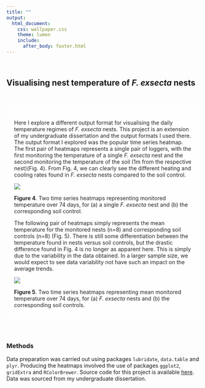 ```yaml
---
title: ""
output:
  html_document:
    css: wallpaper.css
    theme: lumen
    include:
      after_body: footer.html
---
```


<br/>

## Visualising nest temperature of *F. exsecta* nests 

<br/>

<style>
div.results { background-color:#FFFFFF; border-radius: 5px; padding: 20px; opacity: 0.95;}
</style>

<div class = "results">

Here I explore a different output format for visualising the daily temperature regimes of *F. exsecta* nests. This project is an extension of my undergraduate dissertation and the output formats I used there. The output format I explored was the popular time series heatmap. The first pair of heatmaps represents a single pair of loggers, with the first monitoring the temperature of a single *F. exsecta* nest and the second monitoring the temperature of the soil (1m from the respective nest)(Fig. 4). From Fig. 4, we can clearly see the different heating and cooling rates found in *F. exsecta* nests compared to the soil control. 

![](img/f.exsecta/heatmap1.png)

**Figure 4**. Two time series heatmaps representing monitored temperature over 74 days, for (a) a single *F. exsecta* nest and (b) the corresponding soil control. 

The following pair of heatmaps simply represents the mean temperature for the monitored nests (n=8) and corresponding soil controls (n=8) (Fig. 5). There is still some differentiation between the temperature found in nests versus soil controls, but the drastic difference found in Fig. 4 is no longer as apparent here. This is simply due to the variability in the data obtained. In a larger sample size, we would expect to see data variability not have such an impact on the average trends.

![](img/f.exsecta/heatmap2.png)

**Figure 5**. Two time series heatmaps representing mean monitored temperature over 74 days, for (a) *F. exsecta* nests and (b) the corresponding soil controls. 

</div>

<br/>

<style>
div.one { background-color:#FFFFFF; border-radius: 5px; padding: 20px; opacity: 0.85;}
</style>

<div class = "one">

### Methods

Data preparation was carried out using packages `lubridate`, `data.table` and `plyr`. Producing the heatmaps involved the use of packages `ggplot2`, `gridExtra` and `RColorBrewer`. Source code for this project is available [here](https://github.com/zibbini/minor_projects/blob/master/F.exsecta_analysis/R/Heatmaps.R). Data was sourced from my undergraduate dissertation. 

</div>















